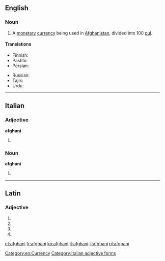 {{also|Afghani}}
==English==

===Noun===
{{wikipedia|Afghan afghani}}
{{en-noun}}

# A [[monetary]] [[currency]] being used in [[Afghanistan]], divided into 100 [[pul]].

====Translations====
{{trans-top|national currency of Afghanistan}}
* Finnish: {{t+|fi|afgaani}}
* Pashto: {{t-|ps|فغانۍ|sc=ps-Arab}}
* Persian: {{t+|fa|افغانی|tr=afğâni}}
{{trans-mid}}
* Russian: {{t+|ru|афгани|m|tr=afgáni|sc=Cyrl}} {{indeclinable}}
* Tajik: {{t-|tg|афғонӣ|tr=afğonī|sc=Cyrl}}
* Urdu: {{t-|ur|افغانی|tr=afġānī}}
{{trans-bottom}}

[[Category:en:Currency]]

----

==Italian==

===Adjective===
'''afghani''' {{m}}

# {{plural of|afghano|lang=it}}

===Noun===
'''afghani''' {{m}}

# {{plural of|afghano|lang=it}}

[[Category:Italian adjective forms]]

----

==Latin==

===Adjective===
{{la-adj-form|afghanī}}

# {{inflection of|afghanus|afghanus|nom|m|p|lang=la}}
# {{inflection of|afghanus|afghanus|gen|m|s|lang=la}}
# {{inflection of|afghanus|afghanus|gen|n|s|lang=la}}
# {{inflection of|afghanus|afghanus|voc|m|p|lang=la}}

[[et:afghani]]
[[fr:afghani]]
[[ko:afghani]]
[[it:afghani]]
[[li:afghani]]
[[pl:afghani]]